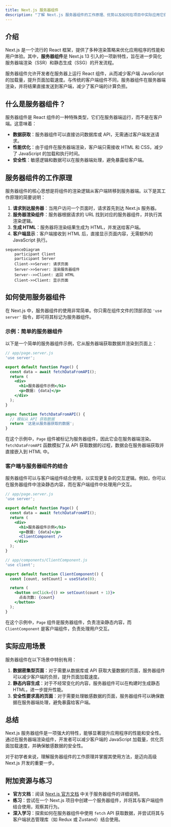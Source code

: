 ```yaml
---
title: Next.js 服务器组件
description: "了解 Next.js 服务器组件的工作原理、优势以及如何在项目中实际应用它们。"
---
```


## 介绍

Next.js 是一个流行的 React 框架，提供了多种渲染策略来优化应用程序的性能和用户体验。其中，**服务器组件**是 Next.js 13 引入的一项新特性，旨在进一步简化服务器端渲染（SSR）和静态生成（SSG）的开发流程。

服务器组件允许开发者在服务器上运行 React 组件，从而减少客户端 JavaScript 的加载量，提升页面加载速度。与传统的客户端组件不同，服务器组件在服务器端渲染，并将结果直接发送到客户端，减少了客户端的计算负担。

## 什么是服务器组件？

服务器组件是 React 组件的一种特殊类型，它们在服务器端运行，而不是在客户端。这意味着：

- **数据获取**：服务器组件可以直接访问数据库或 API，无需通过客户端发送请求。
- **性能优化**：由于组件在服务器端渲染，客户端只需接收 HTML 和 CSS，减少了 JavaScript 的加载和执行时间。
- **安全性**：敏感逻辑和数据可以在服务器端处理，避免暴露给客户端。

## 服务器组件的工作原理

服务器组件的核心思想是将组件的渲染逻辑从客户端转移到服务器端。以下是其工作原理的简要说明：

1. **请求到达服务器**：当用户访问一个页面时，请求首先到达 Next.js 服务器。
2. **服务器渲染组件**：服务器根据请求的 URL 找到对应的服务器组件，并执行其渲染逻辑。
3. **生成 HTML**：服务器将渲染结果生成为 HTML，并发送给客户端。
4. **客户端显示**：客户端接收到 HTML 后，直接显示页面内容，无需额外的 JavaScript 执行。

```mermaid
sequenceDiagram
    participant Client
    participant Server
    Client->>Server: 请求页面
    Server->>Server: 渲染服务器组件
    Server-->>Client: 返回 HTML
    Client->>Client: 显示页面
```

## 如何使用服务器组件

在 Next.js 中，服务器组件的使用非常简单。你只需在组件文件的顶部添加 `'use server'` 指令，即可将其标记为服务器组件。

### 示例：简单的服务器组件

以下是一个简单的服务器组件示例，它从服务器端获取数据并渲染到页面上：

```jsx
// app/page.server.js
'use server';

export default function Page() {
  const data = await fetchDataFromAPI();
  return (
    <div>
      <h1>服务器组件示例</h1>
      <p>数据: {data}</p>
    </div>
  );
}

async function fetchDataFromAPI() {
  // 模拟从 API 获取数据
  return '这是从服务器获取的数据';
}
```

在这个示例中，`Page` 组件被标记为服务器组件，因此它会在服务器端渲染。`fetchDataFromAPI` 函数模拟了从 API 获取数据的过程，数据会在服务器端获取并直接嵌入到 HTML 中。

### 客户端与服务器组件的结合

服务器组件可以与客户端组件结合使用，以实现更复杂的交互逻辑。例如，你可以在服务器组件中渲染静态内容，而在客户端组件中处理用户交互。

```jsx
// app/page.server.js
'use server';

export default function Page() {
  const data = await fetchDataFromAPI();
  return (
    <div>
      <h1>服务器组件示例</h1>
      <p>数据: {data}</p>
      <ClientComponent />
    </div>
  );
}

// app/components/ClientComponent.js
'use client';

export default function ClientComponent() {
  const [count, setCount] = useState(0);

  return (
    <button onClick={() => setCount(count + 1)}>
      点击次数: {count}
    </button>
  );
}
```

在这个示例中，`Page` 组件是服务器组件，负责渲染静态内容，而 `ClientComponent` 是客户端组件，负责处理用户交互。

## 实际应用场景

服务器组件在以下场景中特别有用：

1. **数据密集型页面**：对于需要从数据库或 API 获取大量数据的页面，服务器组件可以减少客户端的负担，提升页面加载速度。
2. **静态内容生成**：对于不经常变化的内容，服务器组件可以在构建时生成静态 HTML，进一步提升性能。
3. **安全性要求高的页面**：对于需要处理敏感数据的页面，服务器组件可以确保数据在服务器端处理，避免暴露给客户端。

## 总结

Next.js 服务器组件是一项强大的特性，能够显著提升应用程序的性能和安全性。通过在服务器端渲染组件，开发者可以减少客户端的 JavaScript 加载量，优化页面加载速度，并确保敏感数据的安全性。

对于初学者来说，理解服务器组件的工作原理并掌握其使用方法，是迈向高级 Next.js 开发的重要一步。

## 附加资源与练习

- **官方文档**：阅读 [Next.js 官方文档](https://nextjs.org/docs) 中关于服务器组件的详细说明。
- **练习**：尝试在一个 Next.js 项目中创建一个服务器组件，并将其与客户端组件结合使用，观察其行为。
- **深入学习**：探索如何在服务器组件中使用 `fetch` API 获取数据，并尝试将其与客户端状态管理库（如 Redux 或 Zustand）结合使用。